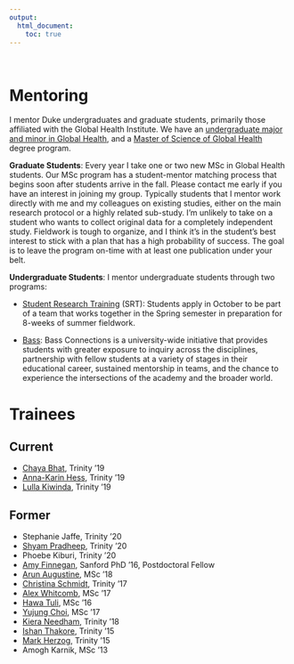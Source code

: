 ```yaml
---
output:
  html_document:
    toc: true
---
```


<br>

# Mentoring

I mentor Duke undergraduates and graduate students, primarily those affiliated with the Global Health Institute. We have an [undergraduate major and minor in Global Health](http://globalhealth.duke.edu/education-and-training/undergraduate), and a [Master of Science of Global Health](http://globalhealth.duke.edu/education-and-training/graduate/master-of-science) degree program.

<b>Graduate Students</b>: Every year I take one or two new MSc in Global Health students. Our MSc program has a student-mentor matching process that begins soon after students arrive in the fall. Please contact me early if you have an interest in joining my group. Typically students that I mentor work directly with me and my colleagues on existing studies, either on the main research protocol or a highly related sub-study. I’m unlikely to take on a student who wants to collect original data for a completely independent study. Fieldwork is tough to organize, and I think it’s in the student’s best interest to stick with a plan that has a high probability of success. The goal is to leave the program on-time with at least one publication under your belt.

<b>Undergraduate Students</b>: I mentor undergraduate students through two programs: 

* [Student Research Training](http://globalhealth.duke.edu/education-and-training/undergraduate/student-research-training-program) (SRT): Students apply in October to be part of a team that works together in the Spring semester in preparation for 8-weeks of summer fieldwork.

* [Bass](http://globalhealth.duke.edu/education-and-training/bass-connections): Bass Connections is a university-wide initiative that provides students with greater exposure to inquiry across the disciplines, partnership with fellow students at a variety of stages in their educational career, sustained mentorship in teams, and the chance to experience the intersections of the academy and the broader world.

# Trainees

## Current

* [Chaya Bhat](https://www.linkedin.com/in/chaya-bhat/), Trinity '19
* [Anna-Karin Hess](https://www.linkedin.com/in/anna-karin-hess-1362989a/), Trinity '19
* [Lulla Kiwinda](), Trinity '19

## Former

* Stephanie Jaffe, Trinity '20
* [Shyam Pradheep](https://www.linkedin.com/in/shyam-pradheep/), Trinity '20
* Phoebe Kiburi, Trinity '20
* [Amy Finnegan](https://www.linkedin.com/in/amy-finnegan-717a7915), Sanford PhD '16, Postdoctoral Fellow
* [Arun Augustine](https://www.linkedin.com/in/aaugustine09/), MSc '18
* [Christina Schmidt](https://www.linkedin.com/in/christina-schmidt-9b7674108/), Trinity '17
* [Alex Whitcomb](https://www.linkedin.com/in/alexandra-whitcomb-547720a2/), MSc '17
* [Hawa Tuli](https://www.linkedin.com/in/hawatuli), MSc '16
* [Yujung Choi](https://www.linkedin.com/in/yujung-choi-a5749438/), MSc '17
* [Kiera Needham](https://www.linkedin.com/in/kiera-needham-b7a66b89/), Trinity '18
* [Ishan Thakore](https://www.linkedin.com/in/ishan-thakore-4053938a), Trinity '15
* [Mark Herzog](https://www.linkedin.com/in/mark-herzog-548b7988), Trinity '15
* Amogh Karnik, MSc '13